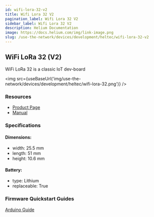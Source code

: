 ```yaml
---
id: wifi-lora-32-v2
title: Wifi Lora 32 V2
pagination_label: Wifi Lora 32 V2
sidebar_label: Wifi Lora 32 V2
description: Helium Documentation
image: https://docs.helium.com/img/link-image.png
slug: /use-the-network/devices/development/heltec/wifi-lora-32-v2
---
```



## WiFi LoRa 32 (V2)

WiFi LoRa 32 is a classic IoT dev-board

<img src={useBaseUrl('img/use-the-network/devices/development/heltec/wifi-lora-32.png')} />

### Resources

- [Product Page](https://heltec.org/project/wifi-lora-32/)
- [Manual](https://heltec-automation-docs.readthedocs.io/en/latest/esp32/quick_start.html)

### Specifications

#### Dimensions:

- width: 25.5 mm
- length: 51 mm
- height: 10.6 mm

#### Battery:

- type: Lithium
- replaceable: True

### Firmware Quickstart Guides

[Arduino Guide](/use-the-network/devices/development/heltec/wifi-lora-32-v2/arduino)
